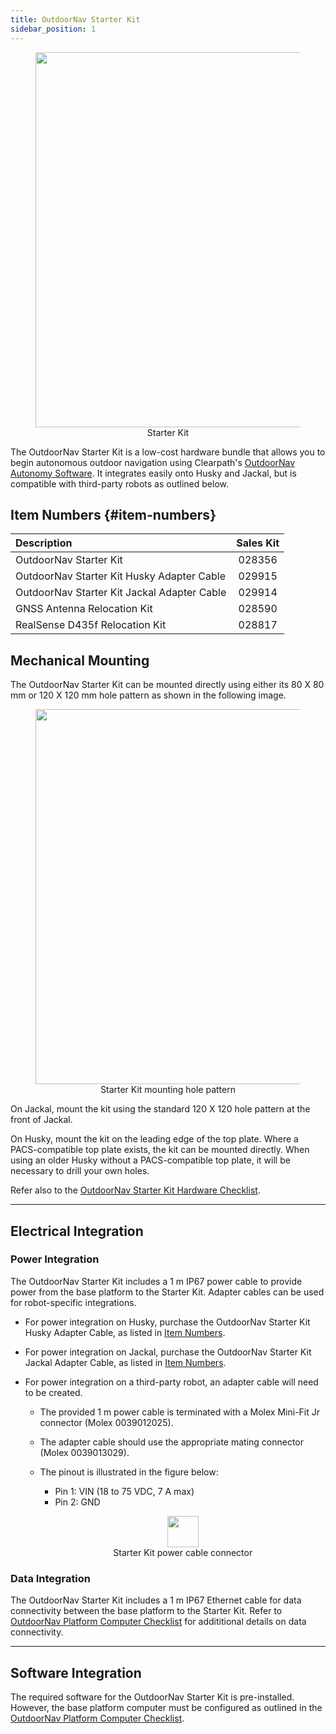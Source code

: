 ```yaml
---
title: OutdoorNav Starter Kit
sidebar_position: 1
---
```


<center>
  <figure>
    <img
      src="/img/software_images/starter_kit_render.jpg"
      width="600"
    />
    <figcaption>Starter Kit</figcaption>
  </figure>
</center>

The OutdoorNav Starter Kit is a low-cost hardware bundle that allows you to begin autonomous outdoor navigation using
Clearpath's [OutdoorNav Autonomy Software](/docs/software/navigation_packages#outdoornav-autonomy-software). It integrates
easily onto Husky and Jackal, but is compatible with third-party robots as outlined below.

## Item Numbers {#item-numbers}

| Description                                 | Sales Kit |
| :------------------------------------------ | :-------: |
| OutdoorNav Starter Kit                      |  028356   |
| OutdoorNav Starter Kit Husky Adapter Cable  |  029915   |
| OutdoorNav Starter Kit Jackal Adapter Cable |  029914   |
| GNSS Antenna Relocation Kit                 |  028590   |
| RealSense D435f Relocation Kit              |  028817   |

## Mechanical Mounting

The OutdoorNav Starter Kit can be mounted directly using either its 80 X 80 mm or 120 X 120 mm hole pattern as shown in the following image.

<center>
  <figure>
    <img
      src="/img/software_images/starter_kit_integration_drawing.png"
      width="600"
    />
    <figcaption>Starter Kit mounting hole pattern</figcaption>
  </figure>
</center>

On Jackal, mount the kit using the standard 120 X 120 hole pattern at the front of Jackal.

On Husky, mount the kit on the leading edge of the top plate. Where a PACS-compatible top plate exists, the kit can be mounted directly.
When using an older Husky without a PACS-compatible top plate, it will be necessary to drill your own holes.

Refer also to the [OutdoorNav Starter Kit Hardware Checklist](/docs_outdoornav_user_manual/integration_requirements/hardware_integration_requirements/starter_kit_hardware_checklist).

---

## Electrical Integration

### Power Integration

The OutdoorNav Starter Kit includes a 1 m IP67 power cable to provide power from the base platform to the Starter Kit.
Adapter cables can be used for robot-specific integrations.

- For power integration on Husky, purchase the OutdoorNav Starter Kit Husky Adapter Cable, as listed in [Item Numbers](#item-numbers).
- For power integration on Jackal, purchase the OutdoorNav Starter Kit Jackal Adapter Cable, as listed in [Item Numbers](#item-numbers).
- For power integration on a third-party robot, an adapter cable will need to be created.

  - The provided 1 m power cable is terminated with a Molex Mini-Fit Jr connector (Molex 0039012025).
  - The adapter cable should use the appropriate mating connector (Molex 0039013029).
  - The pinout is illustrated in the figure below:

    - Pin 1: VIN (18 to 75 VDC, 7 A max)
    - Pin 2: GND

    <center>
      <figure>
        <img
          src="/img/software_images/starter_kit_power_cable_connector.png"
          width="50"
        />
        <figcaption>Starter Kit power cable connector</figcaption>
      </figure>
    </center>

### Data Integration

The OutdoorNav Starter Kit includes a 1 m IP67 Ethernet cable for data connectivity between the base platform to the Starter Kit.
Refer to [OutdoorNav Platform Computer Checklist](/docs_outdoornav_user_manual/integration_requirements/hardware_integration_requirements/platform_computer_checklist)
for addititional details on data connectivity.

---

## Software Integration

The required software for the OutdoorNav Starter Kit is pre-installed. However, the base platform computer must be configured as outlined
in the [OutdoorNav Platform Computer Checklist](/docs_outdoornav_user_manual/integration_requirements/hardware_integration_requirements/platform_computer_checklist).

